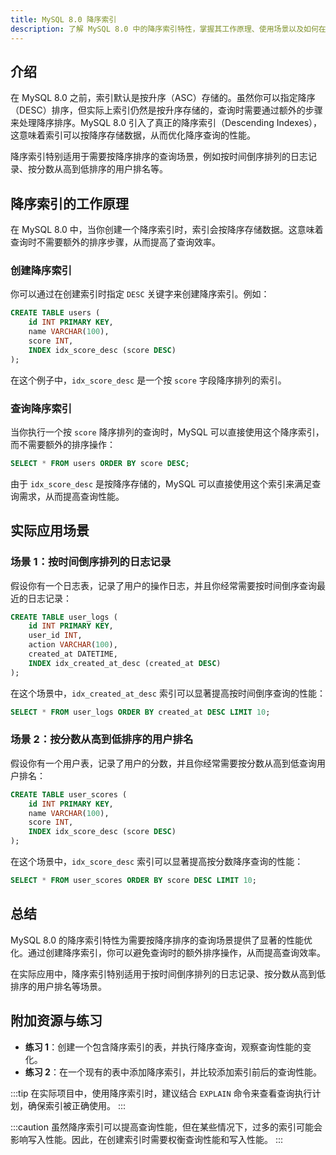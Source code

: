```yaml
---
title: MySQL 8.0 降序索引
description: 了解 MySQL 8.0 中的降序索引特性，掌握其工作原理、使用场景以及如何在实际项目中应用。
---
```


## 介绍

在 MySQL 8.0 之前，索引默认是按升序（ASC）存储的。虽然你可以指定降序（DESC）排序，但实际上索引仍然是按升序存储的，查询时需要通过额外的步骤来处理降序排序。MySQL 8.0 引入了真正的降序索引（Descending Indexes），这意味着索引可以按降序存储数据，从而优化降序查询的性能。

降序索引特别适用于需要按降序排序的查询场景，例如按时间倒序排列的日志记录、按分数从高到低排序的用户排名等。

## 降序索引的工作原理

在 MySQL 8.0 中，当你创建一个降序索引时，索引会按降序存储数据。这意味着查询时不需要额外的排序步骤，从而提高了查询效率。

### 创建降序索引

你可以通过在创建索引时指定 `DESC` 关键字来创建降序索引。例如：

```sql
CREATE TABLE users (
    id INT PRIMARY KEY,
    name VARCHAR(100),
    score INT,
    INDEX idx_score_desc (score DESC)
);
```

在这个例子中，`idx_score_desc` 是一个按 `score` 字段降序排列的索引。

### 查询降序索引

当你执行一个按 `score` 降序排列的查询时，MySQL 可以直接使用这个降序索引，而不需要额外的排序操作：

```sql
SELECT * FROM users ORDER BY score DESC;
```

由于 `idx_score_desc` 是按降序存储的，MySQL 可以直接使用这个索引来满足查询需求，从而提高查询性能。

## 实际应用场景

### 场景 1：按时间倒序排列的日志记录

假设你有一个日志表，记录了用户的操作日志，并且你经常需要按时间倒序查询最近的日志记录：

```sql
CREATE TABLE user_logs (
    id INT PRIMARY KEY,
    user_id INT,
    action VARCHAR(100),
    created_at DATETIME,
    INDEX idx_created_at_desc (created_at DESC)
);
```

在这个场景中，`idx_created_at_desc` 索引可以显著提高按时间倒序查询的性能：

```sql
SELECT * FROM user_logs ORDER BY created_at DESC LIMIT 10;
```

### 场景 2：按分数从高到低排序的用户排名

假设你有一个用户表，记录了用户的分数，并且你经常需要按分数从高到低查询用户排名：

```sql
CREATE TABLE user_scores (
    id INT PRIMARY KEY,
    name VARCHAR(100),
    score INT,
    INDEX idx_score_desc (score DESC)
);
```

在这个场景中，`idx_score_desc` 索引可以显著提高按分数降序查询的性能：

```sql
SELECT * FROM user_scores ORDER BY score DESC LIMIT 10;
```

## 总结

MySQL 8.0 的降序索引特性为需要按降序排序的查询场景提供了显著的性能优化。通过创建降序索引，你可以避免查询时的额外排序操作，从而提高查询效率。

在实际应用中，降序索引特别适用于按时间倒序排列的日志记录、按分数从高到低排序的用户排名等场景。

## 附加资源与练习

- **练习 1**：创建一个包含降序索引的表，并执行降序查询，观察查询性能的变化。
- **练习 2**：在一个现有的表中添加降序索引，并比较添加索引前后的查询性能。

:::tip
在实际项目中，使用降序索引时，建议结合 `EXPLAIN` 命令来查看查询执行计划，确保索引被正确使用。
:::

:::caution
虽然降序索引可以提高查询性能，但在某些情况下，过多的索引可能会影响写入性能。因此，在创建索引时需要权衡查询性能和写入性能。
:::